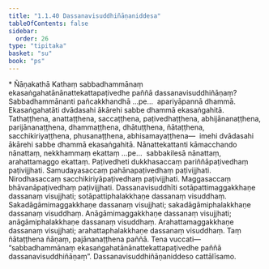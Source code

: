 ```yaml
---
title: "1.1.40 Dassanavisuddhiñāṇaniddesa"
tableOfContents: false
sidebar:
  order: 26
type: "tipitaka"
basket: "su"
book: "ps"
---
```



<DynamicBreadcrumb />

<Paragraph type="center" book="ps">
* Ñāṇakathā
</Paragraph>


<Division number="91" book="ps">

<Paragraph number="598" book="ps">
Kathaṃ sabbadhammānaṃ ekasaṅgahatānānattekattapaṭivedhe paññā dassanavisuddhiñāṇaṃ? <Emphasis>Sabbadhammānan</Emphasis>ti pañcakkhandhā …pe…  apariyāpannā dhammā.
</Paragraph>

<Paragraph number="599" book="ps">
<Emphasis>Ekasaṅgahatā</Emphasis>ti dvādasahi ākārehi sabbe dhammā ekasaṅgahitā. Tathaṭṭhena, anattaṭṭhena, saccaṭṭhena, paṭivedhaṭṭhena, abhijānanaṭṭhena, parijānanaṭṭhena, dhammaṭṭhena, dhātuṭṭhena, ñātaṭṭhena, sacchikiriyaṭṭhena, phusanaṭṭhena, abhisamayaṭṭhena—  imehi dvādasahi ākārehi sabbe dhammā ekasaṅgahitā.
</Paragraph>

<Paragraph number="600" book="ps">
<Emphasis>Nānattekattan</Emphasis>ti kāmacchando nānattaṃ, nekkhammaṃ ekattaṃ …pe…  sabbakilesā nānattaṃ, arahattamaggo ekattaṃ.
</Paragraph>

<Paragraph number="601" book="ps">
<Emphasis>Paṭivedhe</Emphasis>ti dukkhasaccaṃ pariññāpaṭivedhaṃ paṭivijjhati. Samudayasaccaṃ pahānapaṭivedhaṃ paṭivijjhati. Nirodhasaccaṃ sacchikiriyāpaṭivedhaṃ paṭivijjhati. Maggasaccaṃ bhāvanāpaṭivedhaṃ paṭivijjhati.
</Paragraph>

<Paragraph number="602" book="ps">
<Emphasis>Dassanavisuddhī</Emphasis>ti sotāpattimaggakkhaṇe dassanaṃ visujjhati; sotāpattiphalakkhaṇe dassanaṃ visuddhaṃ. Sakadāgāmimaggakkhaṇe dassanaṃ visujjhati; sakadāgāmiphalakkhaṇe dassanaṃ visuddhaṃ. Anāgāmimaggakkhaṇe dassanaṃ visujjhati; anāgāmiphalakkhaṇe dassanaṃ visuddhaṃ. Arahattamaggakkhaṇe dassanaṃ visujjhati; arahattaphalakkhaṇe dassanaṃ visuddhaṃ. Taṃ ñātaṭṭhena ñāṇaṃ, pajānanaṭṭhena paññā. Tena vuccati—  “sabbadhammānaṃ ekasaṅgahatānānattekattapaṭivedhe paññā dassanavisuddhiñāṇaṃ”.

</Paragraph>
</Division>

<Paragraph number="603" type="center" book="ps">
Dassanavisuddhiñāṇaniddeso cattālīsamo.
</Paragraph>